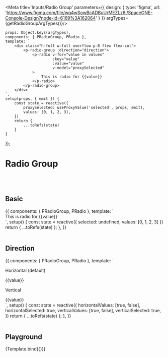 

<Meta title='Inputs/Radio Group' parameters={{
    design: {
        type: 'figma',
        url: 'https://www.figma.com/file/wq4wSowBcADBuUrMEZLz6i/SpaceONE-Console-Design?node-id=6169%3A162064'
    }
}} argTypes={getRadioGroupArgTypes()}/>


    props: Object.keys(argTypes),
    components: { PRadioGroup, PRadio },
    template: `
        <div class="h-full w-full overflow p-8 flex flex-col">
            <p-radio-group :direction="direction">
                <p-radio v-for="value in values"
                         :key="value"
                         :value="value"
                         v-model="proxySelected"
                >
                    This is radio for {{value}}
                </p-radio>
            </p-radio-group>
        </div>
    `,
    setup(props, { emit }) {
        const state = reactive({
            proxySelected: useProxyValue('selected', props, emit),
            values: [0, 1, 2, 3],
        })
        return {
            ...toRefs(state)
        }
    }
});


# Radio Group
<br/>
<br/>

## Basic

<Canvas>
    <Story name="Basic">
        {{
            components: { PRadioGroup, PRadio },
            template: `
                <div>
                    <div class="flex flex-col">
                        <p-radio-group>
                            <p-radio v-for="value in values" v-model="selected" :value="value" :key="value">
                                This is radio for {{value}}
                            </p-radio>
                        </p-radio-group>
                    </div>
                </div>
            `,
            setup() {
                const state = reactive({
                    selected: undefined,
                    values: [0, 1, 2, 3]
                })
                return {
                    ...toRefs(state)
                };
            },
        }}
    </Story>
</Canvas>

<br/>
<br/>

## Direction

<Canvas>
    <Story name="Direction">
        {{
            components: { PRadioGroup, PRadio },
            template: `
            <div>
                <div class="flex flex-col row-gap-8">
                    <div class="flex flex-col row-gap-2">
                        <p>Horizontal (default)</p>
                        <p-radio-group direction="horizontal">
                            <p-radio :key="value" v-for="value in horizontalValues" v-model="horizontalSelected" :value="value">
                                {{value}}
                            </p-radio>
                        </p-radio-group>
                    </div>
                    <div class="flex flex-col row-gap-2">
                        <p>Vertical</p>
                        <p-radio-group direction="vertical">
                            <p-radio :key="value" v-for="value in verticalValues" v-model="verticalSelected" :value="value">
                                {{value}}
                            </p-radio>
                        </p-radio-group>
                    </div>
                </div>
            </div>
        `,
            setup() {
                const state = reactive({
                    horizontalValues: [true, false],
                    horizontalSelected: true,
                    verticalValues: [true, false],
                    verticalSelected: true,
                })
                return {
                    ...toRefs(state)
                };
            },
        }}
    </Story>
</Canvas>

<br/>
<br/>

## Playground

<Canvas>
    <Story name="Playground">
        {Template.bind({})}
    </Story>
</Canvas>

<ArgsTable story="Playground"/>

